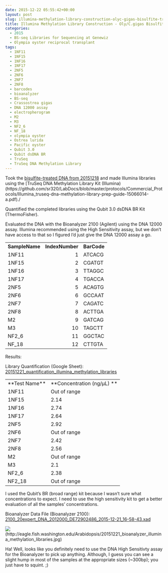 ```yaml
---
date: 2015-12-22 05:55:42+00:00
layout: post
slug: illumina-methylation-library-construction-olyc-gigas-bisulfite-treated-dna
title: Illumina Methylation Library Construction - Oly/C.gigas Bisulfite-treated DNA
categories:
  - 2015
  - BS-seq Libraries for Sequencing at Genewiz
  - Olympia oyster reciprocal transplant
tags:
  - 1NF11
  - 1NF15
  - 1NF16
  - 1NF17
  - 2NF5
  - 2NF6
  - 2NF7
  - 2NF8
  - barcodes
  - bioanalyzer
  - BS-seq
  - Crassostrea gigas
  - DNA 12000 assay
  - electropherogram
  - M2
  - M3
  - NF2_6
  - NF_18
  - olympia oyster
  - Ostrea lurida
  - Pacific oyster
  - Qubit 3.0
  - Qubit dsDNA BR
  - TruSeq
  - TruSeq DNA Methylation Library
---
```


Took the [bisulfite-treated DNA from 20151218](https://robertslab.github.io/sams-notebook/posts/2015/2015-12-18-bisulfite-treatment-oly-reciprocal-transplant-dna-c-gigas-lotterhos-dna-for-bs-seq/) and made Illumina libraries using the [TruSeq DNA Methylation Library Kit (Illumina)(https://github.com/sr320/LabDocs/blob/master/protocols/Commercial_Protocols/Illumina_truseq-dna-methylation-library-prep-guide-15066014-a.pdf)./

Quantified the completed libraries using the Qubit 3.0 dsDNA BR Kit (ThermoFisher).

Evaluated the DNA with the Bioanalyzer 2100 (Agilent) using the DNA 12000 assay. Illumina recommended using the High Sensitivity assay, but we don't have access to that so I figured I'd just give the DNA 12000 assay a go.

<table cellspacing="0" border="0" >
<tbody >
<tr >

<td align="left" height="17" valign="bottom" >**SampleName**
</td>

<td align="left" valign="bottom" >**IndexNumber**
</td>

<td align="left" valign="bottom" >**BarCode**
</td>
</tr>
<tr >

<td align="left" height="17" valign="bottom" >1NF11
</td>

<td align="right" valign="bottom" >1
</td>

<td align="left" valign="bottom" >ATCACG
</td>
</tr>
<tr >

<td align="left" height="17" valign="bottom" >1NF15
</td>

<td align="right" valign="bottom" >2
</td>

<td align="left" valign="bottom" >CGATGT
</td>
</tr>
<tr >

<td align="left" height="17" valign="bottom" >1NF16
</td>

<td align="right" valign="bottom" >3
</td>

<td align="left" valign="bottom" >TTAGGC
</td>
</tr>
<tr >

<td align="left" height="17" valign="bottom" >1NF17
</td>

<td align="right" valign="bottom" >4
</td>

<td align="left" valign="bottom" >TGACCA
</td>
</tr>
<tr >

<td align="left" height="17" valign="bottom" >2NF5
</td>

<td align="right" valign="bottom" >5
</td>

<td align="left" valign="bottom" >ACAGTG
</td>
</tr>
<tr >

<td align="left" height="17" valign="bottom" >2NF6
</td>

<td align="right" valign="bottom" >6
</td>

<td align="left" valign="bottom" >GCCAAT
</td>
</tr>
<tr >

<td align="left" height="17" valign="bottom" >2NF7
</td>

<td align="right" valign="bottom" >7
</td>

<td align="left" valign="bottom" >CAGATC
</td>
</tr>
<tr >

<td align="left" height="17" valign="bottom" >2NF8
</td>

<td align="right" valign="bottom" >8
</td>

<td align="left" valign="bottom" >ACTTGA
</td>
</tr>
<tr >

<td align="left" height="17" valign="bottom" >M2
</td>

<td align="right" valign="bottom" >9
</td>

<td align="left" valign="bottom" >GATCAG
</td>
</tr>
<tr >

<td align="left" height="17" valign="bottom" >M3
</td>

<td align="right" valign="bottom" >10
</td>

<td align="left" valign="bottom" >TAGCTT
</td>
</tr>
<tr >

<td align="left" height="17" valign="bottom" >NF2_6
</td>

<td align="right" valign="bottom" >11
</td>

<td align="left" valign="bottom" >GGCTAC
</td>
</tr>
<tr >

<td align="left" height="17" valign="bottom" >NF_18
</td>

<td align="right" valign="bottom" >12
</td>

<td align="left" valign="bottom" >CTTGTA
</td>
</tr>
</tbody>
</table>



Results:

Library Quantification (Google Sheet): [20151221_quantification_illumina_methylation_libraries](https://docs.google.com/spreadsheets/d/1XGu_J4gJ3ddhjTvEvwoFLUCNe5DQhdvRf1tVxqud--Q/edit?usp=sharing)

<table cellpadding="0" cellspacing="0" border="0" dir="ltr" > 
<tbody >
<tr >

<td data-sheets-value="[null,2,"Test Name"]" >**Test Name**
</td>

<td data-sheets-value="[null,2,"Original sample conc."]" >**Concentration (ng/μL)
**
</td>
</tr>
<tr >

<td data-sheets-value="[null,2,"1NF11"]" >1NF11
</td>

<td data-sheets-value="[null,2,"Out of range"]" >Out of range
</td>
</tr>
<tr >

<td data-sheets-value="[null,2,"1NF15"]" >1NF15
</td>

<td data-sheets-value="[null,3,null,2.14]" >2.14
</td>
</tr>
<tr >

<td data-sheets-value="[null,2,"1NF16"]" >1NF16
</td>

<td data-sheets-value="[null,3,null,2.74]" >2.74
</td>
</tr>
<tr >

<td data-sheets-value="[null,2,"1NF17"]" >1NF17
</td>

<td data-sheets-value="[null,3,null,2.64]" >2.64
</td>
</tr>
<tr >

<td data-sheets-value="[null,2,"2NF5"]" >2NF5
</td>

<td data-sheets-value="[null,3,null,2.92]" >2.92
</td>
</tr>
<tr >

<td data-sheets-value="[null,2,"2NF6"]" >2NF6
</td>

<td data-sheets-value="[null,2,"Out of range"]" >Out of range
</td>
</tr>
<tr >

<td data-sheets-value="[null,2,"2NF7"]" >2NF7
</td>

<td data-sheets-value="[null,3,null,2.42]" >2.42
</td>
</tr>
<tr >

<td data-sheets-value="[null,2,"2NF8"]" >2NF8
</td>

<td data-sheets-value="[null,3,null,2.56]" >2.56
</td>
</tr>
<tr >

<td data-sheets-value="[null,2,"M2"]" >M2
</td>

<td data-sheets-value="[null,2,"Out of range"]" >Out of range
</td>
</tr>
<tr >

<td data-sheets-value="[null,2,"M3"]" >M3
</td>

<td data-sheets-value="[null,3,null,2.1]" >2.1
</td>
</tr>
<tr >

<td data-sheets-value="[null,2,"NF2_6"]" >NF2_6
</td>

<td data-sheets-value="[null,3,null,2.38]" >2.38
</td>
</tr>
<tr >

<td data-sheets-value="[null,2,"NF2_18"]" >NF2_18
</td>

<td data-sheets-value="[null,2,"Out of range"]" >Out of range
</td>
</tr>
</tbody>
</table>



I used the Qubit's BR (broad range) kit because I wasn't sure what concentrations to expect. I need to use the high sensitivity kit to get a better evaluation of all the samples' concentrations.





Bioanalyzer Data File (Bioanalyzer 2100): [2100_20expert_DNA_2012000_DE72902486_2015-12-21_16-58-43.xad](https://eagle.fish.washington.edu/Arabidopsis/Bioanalyzer%20Data/2100%20expert_DNA%2012000_DE72902486_2015-12-21_16-58-43.xad)



![](https://eagle.fish.washington.edu/Arabidopsis/20151221_bioanalyzer_illumina_methylation_libraries.jpg)(http://eagle.fish.washington.edu/Arabidopsis/20151221_bioanalyzer_illumina_methylation_libraries.jpg)

Ha! Well, looks like you definitely need to use the DNA High Sensitivty assay for the Bioanalyzer to pick up anything. Although, I guess you can see a slight hump in most of the samples at the appropriate sizes (~300bp); you just have to squint. ;)
